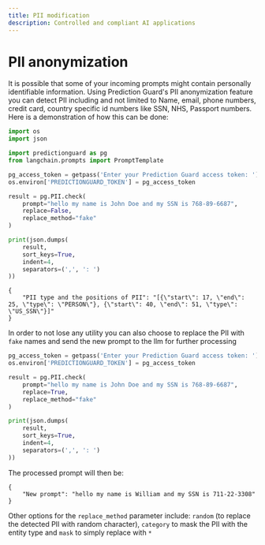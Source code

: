 ```yaml
---
title: PII modification
description: Controlled and compliant AI applications
---
```


# PII anonymization

It is possible that some of your incoming prompts might contain personally identifiable information. Using Prediction Guard's PII anonymization feature you can detect PII including and not limited to Name, email, phone numbers, credit card, country specific id numbers like SSN, NHS, Passport numbers. Here is a demonstration of how this can be done:  

```python copy
import os
import json

import predictionguard as pg
from langchain.prompts import PromptTemplate

pg_access_token = getpass('Enter your Prediction Guard access token: ')
os.environ['PREDICTIONGUARD_TOKEN'] = pg_access_token

result = pg.PII.check(
    prompt="hello my name is John Doe and my SSN is 768-89-6687",
    replace=False,
    replace_method="fake"
)

print(json.dumps(
    result,
    sort_keys=True,
    indent=4,
    separators=(',', ': ')
))

```

```
{
    "PII type and the positions of PII": "[{\"start\": 17, \"end\": 25, \"type\": \"PERSON\"}, {\"start\": 40, \"end\": 51, \"type\": \"US_SSN\"}]"
}
```

In order to not lose any utility you can also choose to replace the PII with `fake` names and send the new prompt to the llm for further processing

```python copy
pg_access_token = getpass('Enter your Prediction Guard access token: ')
os.environ['PREDICTIONGUARD_TOKEN'] = pg_access_token

result = pg.PII.check(
    prompt="hello my name is John Doe and my SSN is 768-89-6687",
    replace=True,
    replace_method="fake"
)

print(json.dumps(
    result,
    sort_keys=True,
    indent=4,
    separators=(',', ': ')
))
```

The processed prompt will then be:

```
{
    "New prompt": "hello my name is William and my SSN is 711-22-3308"
}
```

Other options for the `replace_method` parameter include: `random` (to replace the detected PII with random character), `category` to mask the PII with the entity type and `mask` to simply replace with `*`